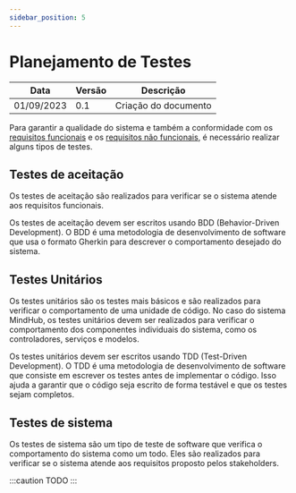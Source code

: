 ```yaml
---
sidebar_position: 5
---
```


# Planejamento de Testes

| Data       | Versão       | Descrição                     | 
|------------|--------------|-------------------------------|
| 01/09/2023 | 0.1          | Criação do documento          |

Para garantir a qualidade do sistema e também a conformidade com os [requisitos funcionais](/docs/Documentos/documento-de-requisitos#31-requisitos-funcionais) e os [requisitos não funcionais](/docs/Documentos/documento-de-requisitos#32-requisitos-não-funcionais), é necessário realizar alguns tipos de testes.


## Testes de aceitação

Os testes de aceitação são realizados para verificar se o sistema atende aos requisitos funcionais. 

Os testes de aceitação devem ser escritos usando BDD (Behavior-Driven Development). O BDD é uma metodologia de desenvolvimento de software que usa o formato Gherkin para descrever o comportamento desejado do sistema.


## Testes Unitários

Os testes unitários são os testes mais básicos e são realizados para verificar o comportamento de uma unidade de código. No caso do sistema MindHub, os testes unitários devem ser realizados para verificar o comportamento dos componentes individuais do sistema, como os controladores, serviços e modelos.

Os testes unitários devem ser escritos usando TDD (Test-Driven Development). O TDD é uma metodologia de desenvolvimento de software que consiste em escrever os testes antes de implementar o código. Isso ajuda a garantir que o código seja escrito de forma testável e que os testes sejam completos.


## Testes de sistema

Os testes de sistema são um tipo de teste de software que verifica o comportamento do sistema como um todo. Eles são realizados para verificar se o sistema atende aos requisitos proposto pelos stakeholders.

:::caution
TODO
:::